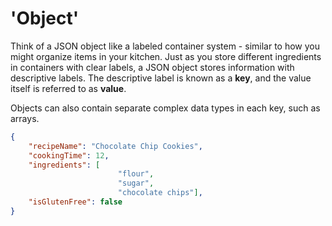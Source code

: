 # 'Object'

Think of a JSON object like a labeled container system - similar to how you might organize items in your kitchen. Just as you store different ingredients in containers with clear labels, a JSON object stores information with descriptive labels. The descriptive label is known as a **key**, and the value itself is referred to as **value**.

Objects can also contain separate complex data types in each key, such as arrays.

```json
{
    "recipeName": "Chocolate Chip Cookies",
    "cookingTime": 12,
    "ingredients": [
                        "flour",
                        "sugar",
                        "chocolate chips"],
    "isGlutenFree": false
}
```
